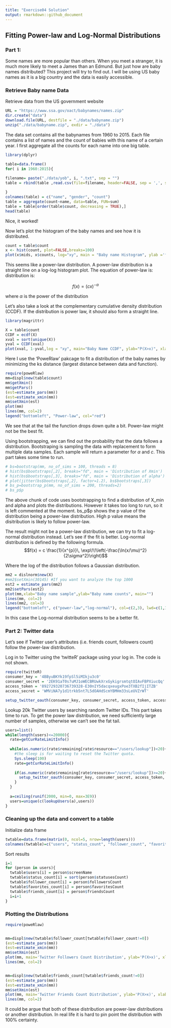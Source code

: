 ```yaml
---
title: "Exercise04 Solution"
output: rmarkdown::github_document
---
```


## Fitting Power-law and Log-Normal Distributions

### Part 1:
Some names are more popular than others. When you meet a stranger, it is much more likely to meet a James than an Edmund. But just how are baby names distributed? This project will try to find out. I will be using US baby names as it is a big country and the data is easily accessible.



### Retrieve Baby name Data

Retrieve data from the US government website
```r
URL = "https://www.ssa.gov/oact/babynames/names.zip"
dir.create("data")
download.file(URL, destfile = "./data/babyname.zip")
unzip("./data/babyname.zip", exdir = "./data")

```


The data set contains all the babynames from 1960 to 2015. Each file contains a list of names and the count of babies with this name of a certain year. I first aggregate all the counts for each name into one big table.
```r
library(dplyr)

table=data.frame()
for( i in 1960:2015){
  
filename= paste("./data/yob", i, ".txt", sep = "")
table = rbind(table ,read.csv(file=filename, header=FALSE, sep = ',', stringsAsFactors = FALSE))

}
colnames(table) = c("name", "gender", "count")
table = aggregate(count~name, data=table, FUN=sum)
table = table[order(table$count, decreasing = TRUE),]
head(table)
```
Nice, it worked!



Now let's plot the histogram of the baby names and see how it is distributed. 
```r
count = table$count
x <- hist(count, plot=FALSE,breaks=100)
plot(x$mids, x$counts, log="xy", main = "Baby name Histogram", ylab ='frequency', xlab='babies')
```
This seems like a power-law distribution. A power-law distribution is a straight line on a log-log histogram plot. The equation of power-law is:
distribution is:

$$f(x)=(cx)^{-\alpha}$$

where $\alpha$ is the power of the distribution

Let's also take a look at the complementary cumulative density distribution (CCDF). If the distribution is power law, it should also form a straight line.

```r
library(magrittr)

X = table$count
CCDF = ecdf(X)
xval = sort(unique(X))
yval = CCDF(xval)
plot(xval, 1-yval,log = "xy", main="Baby Name CCDF", ylab="P(X>x)", xlab='babies')
```


Here I use the 'PoweRlaw' pakcage to fit a distribution of the baby names by minimizing the ks distance (largest distance between data and function). 
```r
require(poweRlaw)
mm=displ$new(table$count)
mm$getXmin()
mm$getPars()
(est=estimate_pars(mm))
(est=estimate_xmin(mm))
mm$setXmin(est)
plot(mm)
lines(mm, col=2)
legend("bottomleft", "Power-law", col="red")
```



We see that at the tail the function drops down quite a bit. Power-law might not be the best fit.


Using bootstrapping, we can find out the probability that the data follows a distribution. Bootstraping is sampling the data with replacement to form multiple data samples. Each sample will return a parameter for $\alpha$ and $c$. This part takes some time to run.
```r
# bs=bootstrap(mm, no_of_sims = 100, threads = 8)
# hist(bs$bootstraps[,2], breaks="fd", main = 'Distribution of Xmin')
# hist(bs$bootstraps[,3], breaks="fd", main = 'Distribution of alpha')
# plot(jitter(bs$bootstraps[,2], factor=1.2), bs$bootstraps[,3])
# bs_p=bootstrap_p(mm, no_of_sims = 200, threads=2)
# bs_p$p

```
The above chunk of code uses bootstrapping to find a distribution of X_min and alpha and plots the distributions. However it takes too long to run, so it is left commented at the moment. bs_p$p shows the p value of the distribution being a power-law distribution. High p value means the disitribution is likely to follow power-law.

The result might not be a power-law distribution, we can try to fit a log-normal distribution instead. Let's see if the fit is better. Log-normal distribution is defined by the following formula.
$$f(x) =  c
                                    \frac{1}{x^{p}}\,
                                    \exp\!\!\left(-\frac{\ln(x/\mu)^2}{2\sigma^2}\right)$$
                                    
Where the log of the distribution follows a Gaussian distribution.
```r
mm2 = dislnorm$new(X)
#mm2$setXmin(30145) #If you want to analyze the top 1000
est2 = estimate_pars(mm2)
mm2$setPars(est2)
plot(mm,xlab="Baby name sample",ylab="Baby name counts", main="")
lines(mm, col=2)
lines(mm2, col=3)
legend("bottomleft", c("power-law","log-normal"), col=c(2,3), lwd=c(1,1))
```

In this case the Log-normal distribution seems to be a better fit.

### Part 2: Twitter data
Let's see if Twitter user's attributes (i.e. friends count, followers count) follow the power-law distribution.

Log in to Twitter using the 'twitteR' package using your log in. The code is not shown.
```r
require(twitteR)
consumer_key = '4BByuBKYk19fpSl5iMIkju3c0'
consumer_secret = '2EK91aT0s7uMJ1oWECBRUwkXrxGykigrsmtqtOIAvFBPXiucQq'
access_token = '892729320736739328-E30nIY5dacqxeugxPoe3TXB2fIjITZB'
access_secret = 'WMViNA7y1d1trkb5nt7L5dOAHdScmYBMHm33sLeUVZrWT'

setup_twitter_oauth(consumer_key, consumer_secret, access_token, access_secret)
```

Lookup 20k Twitter users by searching random Twitter IDs. This part takes time to run. To get the power law distribution, we need sufficiently large number of samples, otherwise we can't see the fat tail.
```r
users=list()
while(length(users)<=20000){
  rate=getCurRateLimitInfo()
  
  while(as.numeric(rate$remaining[rate$resource=="/users/lookup"])<20){
    #the sleep is for waiting to reset the Twitter quota.
    Sys.sleep(100)
    rate=getCurRateLimitInfo()
    
    if(as.numeric(rate$remaining[rate$resource=="/users/lookup"])>=20){
      setup_twitter_oauth(consumer_key, consumer_secret, access_token, access_secret)
    }
  }
  
  a=ceiling(runif(2000, min=0, max=3E9))
  users=unique(c(lookupUsers(a),users))
}
```


### Cleaning up the data and convert to a table

Initialize data frame
```r
twtable=data.frame(matrix(0, ncol=5, nrow=length(users)))
colnames(twtable)=c("users", "status_count", "follower_count", "favorites_count", "friends_count")
```

Sort results
```r
i=1
for (person in users){
  twtable$users[i] = person$screenName
  twtable$status_count[i] = sort(person$statusesCount)
  twtable$follower_count[i] = person$followersCount
  twtable$favorites_count[i] = person$favoritesCount
  twtable$friends_count[i] = person$friendsCount
  i=i+1
}
```


### Plotting the Distributions

```r
require(poweRlaw)


mm=displ$new(twtable$follower_count[twtable$follower_count!=0])
(est=estimate_pars(mm))
(est=estimate_xmin(mm))
mm$setXmin(est)
plot(mm, main='Twitter Followers Count Distribution', ylab='P(X>x)', xlab='Followers Count')
lines(mm, col=2)


mm=displ$new(twtable$friends_count[twtable$friends_count!=0])
(est=estimate_pars(mm))
(est=estimate_xmin(mm))
mm$setXmin(est)
plot(mm, main='Twitter Friends Count Distribution', ylab='P(X>x)', xlab='Friends Count')
lines(mm, col=2)


```



It could be argue that both of these distribution are power-law distributions or another distribution. In real life it is hard to pin point the distribution with 100% certainty.

